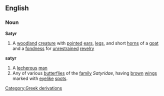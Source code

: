 ==English==
===Noun===
{{wikipedia}}
'''Satyr'''
#A [[woodland]] [[creature]] with [[point]]ed [[ear]]s, [[leg]]s, and short [[horn]]s of a [[goat]] and a [[fondness]] for [[unrestrained]] [[revelry]]
'''satyr'''
#A [[lecherous]] [[man]]
#Any of various [[butterfly|butterflies]] of the [[family]] ''Satyridae'', having [[brown]] [[wing]]s marked with [[eye]]like [[spot]]s.
[[Category:Greek derivations]]
